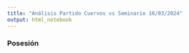 ```yaml
---
title: "Análisis Partido Cuervos vs Seminario 16/03/2024"
output: html_notebook
---
```


### Posesión

```r

```
